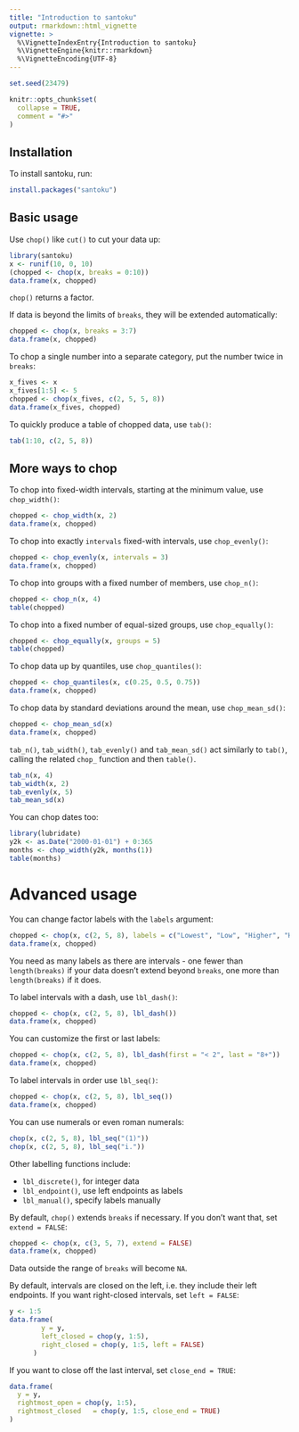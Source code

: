 ```yaml
---
title: "Introduction to santoku"
output: rmarkdown::html_vignette
vignette: >
  %\VignetteIndexEntry{Introduction to santoku}
  %\VignetteEngine{knitr::rmarkdown}
  %\VignetteEncoding{UTF-8}
---
```


```r
set.seed(23479)

knitr::opts_chunk$set(
  collapse = TRUE,
  comment = "#>"
)
```


## Installation

To install santoku, run:

``` r
install.packages("santoku")
```

## Basic usage

Use `chop()` like `cut()` to cut your data up:

```r
library(santoku)
x <- runif(10, 0, 10)
(chopped <- chop(x, breaks = 0:10))
data.frame(x, chopped)
```

`chop()` returns a factor.

If data is beyond the limits of `breaks`, they will be extended automatically:

```r
chopped <- chop(x, breaks = 3:7)
data.frame(x, chopped)
```

To chop a single number into a separate category, put the number twice in
`breaks`:

```r
x_fives <- x
x_fives[1:5] <- 5
chopped <- chop(x_fives, c(2, 5, 5, 8))
data.frame(x_fives, chopped)
```


To quickly produce a table of chopped data, use `tab()`:

```r
tab(1:10, c(2, 5, 8))
```

## More ways to chop

To chop into fixed-width intervals, starting at the minimum value, use
`chop_width()`:

```r
chopped <- chop_width(x, 2)
data.frame(x, chopped)
```

To chop into exactly `intervals` fixed-with intervals, use `chop_evenly()`:

```r
chopped <- chop_evenly(x, intervals = 3)
data.frame(x, chopped)
```

To chop into groups with a fixed number of members, use `chop_n()`:

```r
chopped <- chop_n(x, 4)
table(chopped)
```


To chop into a fixed number of equal-sized groups, use `chop_equally()`:

```r
chopped <- chop_equally(x, groups = 5)
table(chopped)
```


To chop data up by quantiles, use `chop_quantiles()`:

```r
chopped <- chop_quantiles(x, c(0.25, 0.5, 0.75))
data.frame(x, chopped)
```

To chop data by standard deviations around the mean, use `chop_mean_sd()`:

```r
chopped <- chop_mean_sd(x)
data.frame(x, chopped)
```

`tab_n()`, `tab_width()`, `tab_evenly()` and `tab_mean_sd()` act similarly to
`tab()`, calling the related `chop_` function and then `table()`.

```r
tab_n(x, 4)
tab_width(x, 2)
tab_evenly(x, 5)
tab_mean_sd(x)
```


You can chop dates too:

```r
library(lubridate)
y2k <- as.Date("2000-01-01") + 0:365
months <- chop_width(y2k, months(1))
table(months)
```



# Advanced usage

You can change factor labels with the `labels` argument:

```r
chopped <- chop(x, c(2, 5, 8), labels = c("Lowest", "Low", "Higher", "Highest"))
data.frame(x, chopped)
```

You need as many labels as there are intervals - one fewer than `length(breaks)`
if your data doesn't extend beyond `breaks`, one more than `length(breaks)` if
it does.

To label intervals with a dash, use `lbl_dash()`:

```r
chopped <- chop(x, c(2, 5, 8), lbl_dash())
data.frame(x, chopped)
```

You can customize the first or last labels:

```r
chopped <- chop(x, c(2, 5, 8), lbl_dash(first = "< 2", last = "8+"))
data.frame(x, chopped)
```


To label intervals in order use `lbl_seq()`:

```r
chopped <- chop(x, c(2, 5, 8), lbl_seq())
data.frame(x, chopped)
```

You can use numerals or even roman numerals:

```r
chop(x, c(2, 5, 8), lbl_seq("(1)"))
chop(x, c(2, 5, 8), lbl_seq("i."))
```

Other labelling functions include:

* `lbl_discrete()`, for integer data
* `lbl_endpoint()`, use left endpoints as labels
* `lbl_manual()`, specify labels manually

By default, `chop()` extends `breaks` if necessary. If you don't want
that, set `extend = FALSE`:

```r
chopped <- chop(x, c(3, 5, 7), extend = FALSE)
data.frame(x, chopped)
```

Data outside the range of `breaks` will become `NA`.

By default, intervals are closed on the left, i.e. they include their left
endpoints. If you want right-closed intervals, set `left = FALSE`:

```r
y <- 1:5
data.frame(
        y = y, 
        left_closed = chop(y, 1:5), 
        right_closed = chop(y, 1:5, left = FALSE)
      )
```

If you want to close off the last interval, set `close_end = TRUE`:

```r
data.frame(
  y = y,
  rightmost_open = chop(y, 1:5),
  rightmost_closed   = chop(y, 1:5, close_end = TRUE)
)

```

